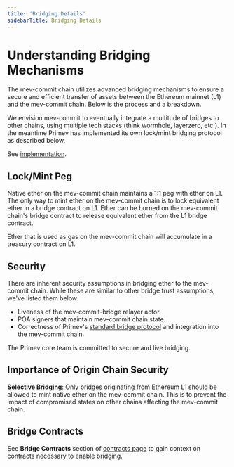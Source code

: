 ```yaml
---
title: 'Bridging Details'
sidebarTitle: Bridging Details
---
```


# Understanding Bridging Mechanisms

The mev-commit chain utilizes advanced bridging mechanisms to ensure a secure and efficient transfer of assets between the Ethereum mainnet (L1) and the mev-commit chain. Below is the process and a breakdown.

We envision mev-commit to eventually integrate a multitude of bridges to other chains, using multiple tech stacks
(think wormhole, layerzero, etc.). In the meantime Primev has implemented its own lock/mint bridging protocol as described below.

See [implementation](https://github.com/primev/mev-commit-bridge/tree/main/standard/bridge-v1).

## Lock/Mint Peg

Native ether on the mev-commit chain maintains a 1:1 peg with ether on L1. The only way to mint ether on the mev-commit chain is to lock equivalent ether in a bridge contract on L1. Ether can be burned on the mev-commit chain's bridge contract to release equivalent ether from the L1 bridge contract.

Ether that is used as gas on the mev-commit chain will accumulate in a treasury contract on L1.

## Security 

There are inherent security assumptions in bridging ether to the mev-commit chain. While these are similar to other bridge trust assumptions, we've listed them below:

- Liveness of the mev-commit-bridge relayer actor.
- POA signers that maintain mev-commit chain state.
- Correctness of Primev's [standard bridge protocol](https://github.com/primev/mev-commit-bridge/tree/main/standard/bridge-v1) and integration into the mev-commit chain.

The Primev core team is committed to secure and live bridging.

## **Importance of Origin Chain Security**

**Selective Bridging**: Only bridges originating from Ethereum L1 should be allowed to mint native ether on the mev-commit chain. This is to prevent the impact of compromised states on other chains affecting the mev-commit chain.

## Bridge Contracts

See **Bridge Contracts** section of [contracts page](/developers/contracts) to gain context on contracts necessary to enable bridging.
